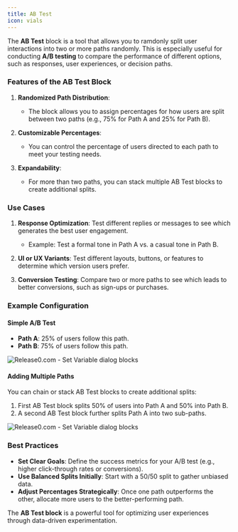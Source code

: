 ```yaml
---
title: AB Test
icon: vials
---
```

The **AB Test** block is a tool that allows you to ramdonly split user interactions into two or more paths randomly. This is especially useful for conducting **A/B testing** to compare the performance of different options, such as responses, user experiences, or decision paths.

### **Features of the AB Test Block**
1. **Randomized Path Distribution**:
   - The block allows you to assign percentages for how users are split between two paths (e.g., 75% for Path A and 25% for Path B).

2. **Customizable Percentages**:
   - You can control the percentage of users directed to each path to meet your testing needs.

3. **Expandability**:
   - For more than two paths, you can stack multiple AB Test blocks to create additional splits.


### **Use Cases**
1. **Response Optimization**:
   Test different replies or messages to see which generates the best user engagement.
   - Example: Test a formal tone in Path A vs. a casual tone in Path B.

2. **UI or UX Variants**:
   Test different layouts, buttons, or features to determine which version users prefer.

3. **Conversion Testing**:
   Compare two or more paths to see which leads to better conversions, such as sign-ups or purchases.


### **Example Configuration**

#### **Simple A/B Test**
- **Path A**: 25% of users follow this path.  
- **Path B**: 75% of users follow this path.  

<Frame style={{ maxWidth: '600px' }}>
  <img src="/images/blocks/logic/abTest.png" alt="Release0.com - Set Variable dialog blocks" />
</Frame>

#### **Adding Multiple Paths**
You can chain or stack AB Test blocks to create additional splits:
1. First AB Test block splits 50% of users into Path A and 50% into Path B.
2. A second AB Test block further splits Path A into two sub-paths.

<Frame style={{ maxWidth: '600px' }}>
  <img src="/images/blocks/logic/abTestMulti.png" alt="Release0.com - Set Variable dialog blocks" />
</Frame>

### **Best Practices**
- **Set Clear Goals**: Define the success metrics for your A/B test (e.g., higher click-through rates or conversions).
- **Use Balanced Splits Initially**: Start with a 50/50 split to gather unbiased data.
- **Adjust Percentages Strategically**: Once one path outperforms the other, allocate more users to the better-performing path.

The **AB Test block** is a powerful tool for optimizing user experiences through data-driven experimentation.